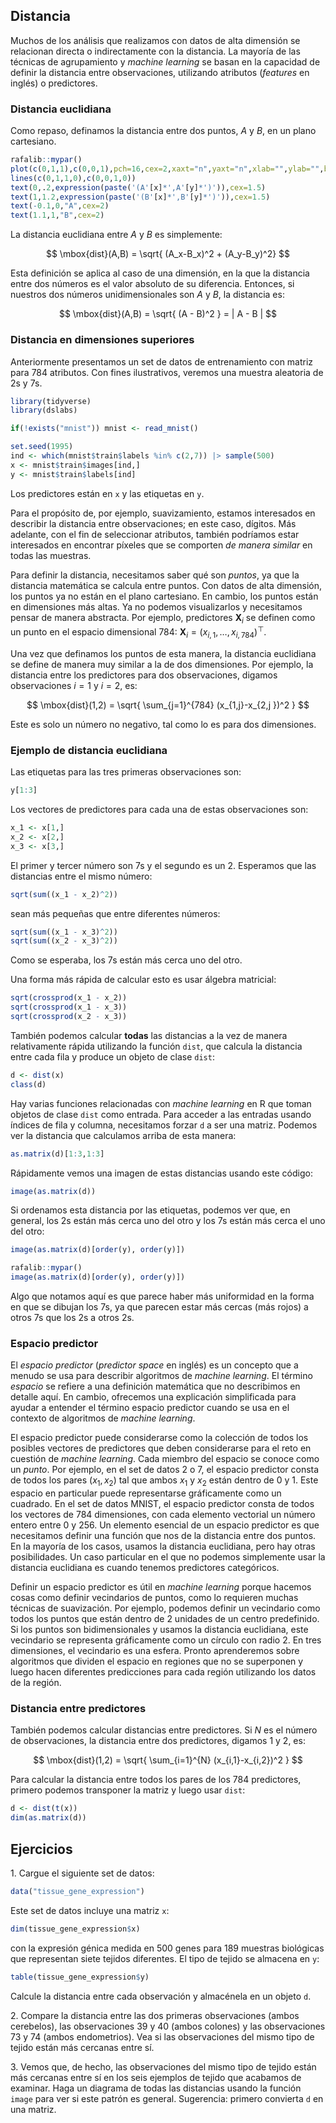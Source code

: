 ## Distancia

Muchos de los análisis que realizamos con datos de alta dimensión se relacionan directa o indirectamente con la distancia. La mayoría de las técnicas de agrupamiento y _machine learning_ se basan en la capacidad de definir la distancia entre observaciones, utilizando atributos (_features_ en inglés) o predictores.

### Distancia euclidiana

Como repaso, definamos la distancia entre dos puntos, $A$ y $B$, en un plano cartesiano.

```r
rafalib::mypar()
plot(c(0,1,1),c(0,0,1),pch=16,cex=2,xaxt="n",yaxt="n",xlab="",ylab="",bty="n",xlim=c(-0.25,1.25),ylim=c(-0.25,1.25))
lines(c(0,1,1,0),c(0,0,1,0))
text(0,.2,expression(paste('(A'[x]*',A'[y]*')')),cex=1.5)
text(1,1.2,expression(paste('(B'[x]*',B'[y]*')')),cex=1.5)
text(-0.1,0,"A",cex=2)
text(1.1,1,"B",cex=2)
```

La distancia euclidiana entre $A$ y $B$ es simplemente:

$$
\mbox{dist}(A,B) = \sqrt{ (A_x-B_x)^2 + (A_y-B_y)^2}
$$

Esta definición se aplica al caso de una dimensión, en la que la distancia entre dos números es el valor absoluto de su diferencia. Entonces, si nuestros dos números unidimensionales son $A$ y $B$, la distancia es:

$$
\mbox{dist}(A,B) = \sqrt{ (A - B)^2 } = | A - B |
$$



### Distancia en dimensiones superiores

Anteriormente presentamos un set de datos de entrenamiento con matriz para 784 atributos. Con fines ilustrativos, veremos una muestra aleatoria de 2s y 7s.

```r
library(tidyverse)
library(dslabs)

if(!exists("mnist")) mnist <- read_mnist()

set.seed(1995)
ind <- which(mnist$train$labels %in% c(2,7)) |> sample(500)
x <- mnist$train$images[ind,]
y <- mnist$train$labels[ind]
```

Los predictores están en `x` y las etiquetas en `y`.

Para el propósito de, por ejemplo, suavizamiento, estamos interesados en describir la distancia entre observaciones; en este caso, dígitos. Más adelante, con el fin de seleccionar atributos, también podríamos estar interesados en encontrar píxeles que se comporten _de manera similar_ en todas las muestras.

Para definir la distancia, necesitamos saber qué son _puntos_, ya que la distancia matemática se calcula entre puntos. Con datos de alta dimensión, los puntos ya no están en el plano cartesiano. En cambio, los puntos están en dimensiones más altas. Ya no podemos visualizarlos y necesitamos pensar de manera abstracta. Por ejemplo, predictores $\mathbf{X}_i$ se definen como un punto en el espacio dimensional 784: $\mathbf{X}_i = (x_{i,1},\dots,x_{i,784})^\top$.

Una vez que definamos los puntos de esta manera, la distancia euclidiana se define de manera muy similar a la de dos dimensiones. Por ejemplo, la distancia entre los predictores para dos observaciones, digamos observaciones $i=1$ y $i=2$, es:

$$
\mbox{dist}(1,2) = \sqrt{ \sum_{j=1}^{784} (x_{1,j}-x_{2,j })^2 }
$$

Este es solo un número no negativo, tal como lo es para dos dimensiones.

### Ejemplo de distancia euclidiana

Las etiquetas para las tres primeras observaciones son:

```r
y[1:3]
```

Los vectores de predictores para cada una de estas observaciones son:

```r
x_1 <- x[1,]
x_2 <- x[2,]
x_3 <- x[3,]
```

El primer y tercer número son 7s y el segundo es un 2. Esperamos que las distancias entre el mismo número:

```r
sqrt(sum((x_1 - x_2)^2))
```

sean más pequeñas que entre diferentes números:

```r
sqrt(sum((x_1 - x_3)^2))
sqrt(sum((x_2 - x_3)^2))
```

Como se esperaba, los 7s están más cerca uno del otro.

Una forma más rápida de calcular esto es usar álgebra matricial:

```r
sqrt(crossprod(x_1 - x_2))
sqrt(crossprod(x_1 - x_3))
sqrt(crossprod(x_2 - x_3))
```

También podemos calcular **todas** las distancias a la vez de manera relativamente rápida utilizando la función `dist`, que calcula la distancia entre cada fila y produce un objeto de clase `dist`:


```r
d <- dist(x)
class(d)
```

Hay varias funciones relacionadas con _machine learning_ en R que toman objetos de clase `dist` como entrada. Para acceder a las entradas usando índices de fila y columna, necesitamos forzar `d` a ser una matriz. Podemos ver la distancia que calculamos arriba de esta manera:

```r
as.matrix(d)[1:3,1:3]
```

Rápidamente vemos una imagen de estas distancias usando este código:

```r
image(as.matrix(d))
```
Si ordenamos esta distancia por las etiquetas, podemos ver que, en general, los 2s están más cerca uno del otro y los 7s están más cerca el uno del otro:

```r
image(as.matrix(d)[order(y), order(y)])
```

```r
rafalib::mypar()
image(as.matrix(d)[order(y), order(y)])
```

Algo que notamos aquí es que parece haber más uniformidad en la forma en que se dibujan los 7s, ya que parecen estar más cercas (más rojos) a otros 7s que los 2s a otros 2s.

### Espacio predictor {#predictor-space}

El _espacio predictor_ (_predictor space_ en inglés) es un concepto que a menudo se usa para describir algoritmos de _machine learning_. El término _espacio_ se refiere a una definición matemática que no describimos en detalle aquí. En cambio, ofrecemos una explicación simplificada para ayudar a entender el término espacio predictor cuando se usa en el contexto de algoritmos de _machine learning_.

El espacio predictor puede considerarse como la colección de todos los posibles vectores de predictores que deben considerarse para el reto en cuestión de _machine learning_. Cada miembro del espacio se conoce como un _punto_. Por ejemplo, en el set de datos 2 o 7, el espacio predictor consta de todos los pares $(x_1, x_2)$ tal que ambos $x_1$ y $x_2$ están dentro de 0 y 1. Este espacio en particular puede representarse gráficamente como un cuadrado. En el set de datos MNIST, el espacio predictor consta de todos los vectores de 784 dimensiones, con cada elemento vectorial un número entero entre 0 y 256. Un elemento esencial de un espacio predictor es que necesitamos definir una función que nos de la distancia entre dos puntos. En la mayoría de los casos, usamos la distancia euclidiana, pero hay otras posibilidades. Un caso particular en el que no podemos simplemente usar la distancia euclidiana es cuando tenemos predictores categóricos.

Definir un espacio predictor es útil en _machine learning_ porque hacemos cosas como definir vecindarios de puntos, como lo requieren muchas técnicas de suavización. Por ejemplo, podemos definir un vecindario como todos los puntos que están dentro de 2 unidades de un centro predefinido. Si los puntos son bidimensionales y usamos la distancia euclidiana, este vecindario se representa gráficamente como un círculo con radio 2. En tres dimensiones, el vecindario es una esfera. Pronto aprenderemos sobre algoritmos que dividen el espacio en regiones que no se superponen y luego hacen diferentes predicciones para cada región utilizando los datos de la región.




### Distancia entre predictores


También podemos calcular distancias entre predictores. Si $N$ es el número de observaciones, la distancia entre dos predictores, digamos 1 y 2, es:

$$
\mbox{dist}(1,2) = \sqrt{ \sum_{i=1}^{N} (x_{i,1}-x_{i,2})^2 }
$$

Para calcular la distancia entre todos los pares de los 784 predictores, primero podemos transponer la matriz y luego usar `dist`:
```r
d <- dist(t(x))
dim(as.matrix(d))
```

<!--
Una cosa interesante a tener en cuenta aquí es que si elegimos un predictor (un píxel), podemos ver qué píxeles están cerca. Es decir, el par de píxeles tiene tinta en las mismas imágenes (pequeña distancia) o no (gran distancia). La distancia entre, por ejemplo, y todos los demás píxeles viene dada por:

```r
d_492 <- as.matrix(d)[492,]
```

Ahora podemos ver el patrón espacial de estas distancias con el siguiente código:

```r
image(1:28, 1:28, matrix(d_492, 28, 28))
```

No es sorprendente que los puntos físicamente cercanos estén matemáticamente más cerca.
-->

## Ejercicios


1\. Cargue el siguiente set de datos:

```r
data("tissue_gene_expression")
```

Este set de datos incluye una matriz `x`:

```r
dim(tissue_gene_expression$x)
```

con la expresión génica medida en 500 genes para 189 muestras biológicas que representan siete tejidos diferentes. El tipo de tejido se almacena en `y`:

```r
table(tissue_gene_expression$y)
```

Calcule la distancia entre cada observación y almacénela en un objeto `d`.


2\. Compare la distancia entre las dos primeras observaciones (ambos cerebelos), las observaciones 39 y 40 (ambos colones) y las observaciones 73 y 74 (ambos endometrios). Vea si las observaciones del mismo tipo de tejido están más cercanas entre sí.


3\. Vemos que, de hecho, las observaciones del mismo tipo de tejido están más cercanas entre sí en los seis ejemplos de tejido que acabamos de examinar. Haga un diagrama de todas las distancias usando la función `image` para ver si este patrón es general. Sugerencia: primero convierta `d` en una matriz.





